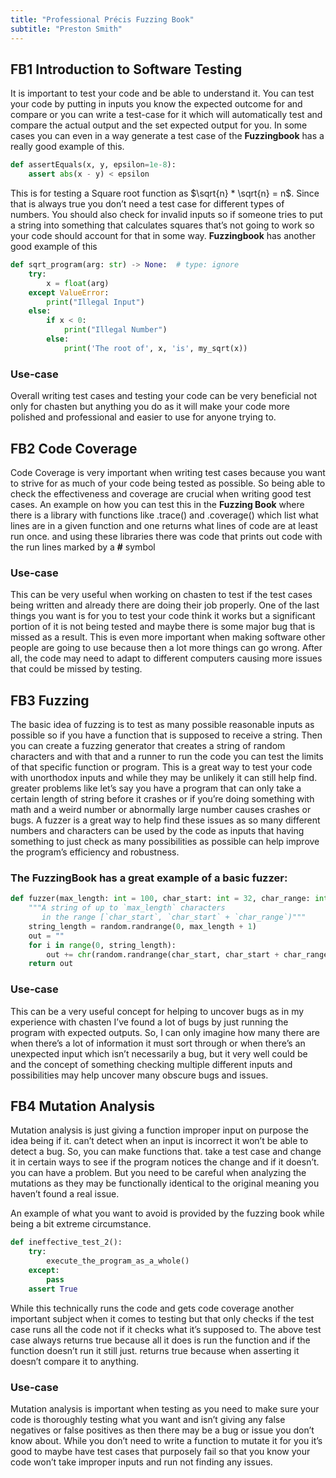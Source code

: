 ```yaml
---
title: "Professional Précis Fuzzing Book"
subtitle: "Preston Smith"
---
```


## **FB1** Introduction to Software Testing

It is important to test your code and be able to understand it. You can test your code by
putting in inputs you know the expected outcome for and compare or you can write a test-case
for it which will automatically test and compare the actual output and the set expected
output for you. In some cases you can even in a way generate a test case of the **Fuzzingbook**
has a really good example of this.

```python
def assertEquals(x, y, epsilon=1e-8):
    assert abs(x - y) < epsilon
```
This is for testing a Square root function as $\sqrt{n} * \sqrt{n} = n$.
Since that is always true you don't need a test case for different types
of numbers. You should also check for invalid inputs so if someone tries to put
a string into something that calculates squares that's not going to
work so your code should account for that in some way. **Fuzzingbook** has another
good example of this

```python
def sqrt_program(arg: str) -> None:  # type: ignore
    try:
        x = float(arg)
    except ValueError:
        print("Illegal Input")
    else:
        if x < 0:
            print("Illegal Number")
        else:
            print('The root of', x, 'is', my_sqrt(x))
```

### Use-case
Overall writing test cases and testing your code can be very beneficial not only
for chasten but anything you do as it will make your code more polished and professional
and easier to use for anyone trying to.

## **FB2** Code Coverage

Code Coverage is very important when writing test cases because you want to strive
for as much of your code being tested as possible. So being able to check the
effectiveness and coverage are crucial when writing good test cases. An example on
how you can test this in the **Fuzzing Book** where there is a library with functions
like .trace() and .coverage() which list what lines are in a given function and one
returns what lines of code are at least run once. and using these libraries there was
code that prints out code with the run lines marked by a **#** symbol

### Use-case

This can be very useful when working on chasten to test if the test cases being
written and already there are doing their job properly. One of the last things you
want is for you to test your code think it works but a significant portion of it is not
being tested and maybe there is some major bug that is missed as a result. This is
even more important when making software other people are going to use because then
a lot more things can go wrong. After all, the code may need to adapt to different computers
causing more issues that could be missed by testing.

## **FB3** Fuzzing

The basic idea of fuzzing is to test as many possible reasonable inputs as possible so if
you have a function that is supposed to receive a string. Then you can create a fuzzing
generator that creates a string of random characters and with that and a runner to run the
code you can test the limits of that specific function or program. This is a great way to
test your code with unorthodox inputs and while they may be unlikely it can still help find.
greater problems like let’s say you have a program that can only take a certain length of 
string before it crashes or if you’re doing something with math and a weird number or abnormally
large number causes crashes or bugs. A fuzzer is a great way to help find these issues as 
so many different numbers and characters can be used by the code as
inputs that having something to just check as many possibilities as possible can help improve
the program's efficiency and robustness.

### The **FuzzingBook** has a great example of a basic fuzzer:

```python
def fuzzer(max_length: int = 100, char_start: int = 32, char_range: int = 32) -> str:
    """A string of up to `max_length` characters
       in the range [`char_start`, `char_start` + `char_range`)"""
    string_length = random.randrange(0, max_length + 1)
    out = ""
    for i in range(0, string_length):
        out += chr(random.randrange(char_start, char_start + char_range))
    return out
```

### Use-case

This can be a very useful concept for helping to uncover bugs as in my experience with chasten
I've found a lot of bugs by just running the program with expected outputs. So, I can only 
imagine how many there are when there’s a lot of information it must sort through or when there’s
an unexpected input which isn't necessarily a bug, but it very well could be and the concept of 
something checking multiple different inputs and possibilities may help uncover many obscure bugs
and issues.

## **FB4** Mutation Analysis

Mutation analysis is just giving a function improper input on purpose the idea being if it.
can’t detect when an input is incorrect it won't be able to detect a bug. So, you can make functions that.
take a test case and change it in certain ways to see if the program notices the change and if it doesn’t.
you can have a problem. But you need to be careful when analyzing the mutations as they may be functionally
identical to the original meaning you haven't found a real issue.

An example of what you want to avoid is provided by the fuzzing book while being a bit extreme circumstance.

```python
def ineffective_test_2():
    try:
        execute_the_program_as_a_whole()
    except:
        pass
    assert True
```

While this technically runs the code and gets code coverage another important subject when it comes to testing
but that only checks if the test case runs all the code not if it checks what it’s supposed to. The above
test case always returns true because all it does is run the function and if the function doesn't run it still just.
returns true because when asserting it doesn't compare it to anything.

### Use-case

Mutation analysis is important when testing as you need to make sure your code is thoroughly testing what you want and
isn't giving any false negatives or false positives as then there may be a bug or issue you don't know about. While
you don't need to write a function to mutate it for you it’s good to maybe have test cases that purposely fail so
that you know your code won’t take improper inputs and run not finding any issues.
